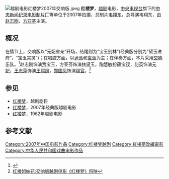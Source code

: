 [[File:越剧电影红楼梦2007年交响版.jpeg|right]]
'''红楼梦'''，[[越剧|越剧]]电影，[[中国中央电视台|中央电视台]]旗下的[[中央新闻纪录电影制片厂|中央新闻纪录电影制片厂]]等单位于2007年拍摄，总制片[[韦翔东|韦翔东]]，总导演韦翔东，由[[赵志刚_(演员)|赵志刚]]、[[方亚芬|方亚芬]]主演。

== 概况 ==
在情节上，交响版以“元妃省亲”开场，结尾则为“宝玉别林”(经典版分别为“黛玉进府”，“宝玉哭灵”)；在唱腔方面，以[[尹桂芳|尹派]]和[[袁雪芬|袁派]]为主；在伴奏方面，本片采用[[交响乐队|交响乐队]]。<ref>{{Cite web|title=交响版越剧电影《红楼梦》将上映瞄准年轻人_影音娱乐_新浪网|url=http://ent.sina.com.cn/m/c/2007-12-03/02101816889.shtml|accessdate=2021-03-02|work=ent.sina.com.cn}}</ref>赵志刚饰演[[贾宝玉|贾宝玉]]，方亚芬饰演[[林黛玉|林黛玉]]，[[陶慧敏|陶慧敏]]扮[[薛宝钗|薛宝钗]]，[[何英_(演员)|何英]]饰演[[贾元春|元妃]]，[[王志萍|王志萍]]饰演[[王熙凤|王熙凤]]，[[郑国凤|郑国凤]]饰演[[蒋玉菡|琪官]]。<ref>[http://news.qq.com/a/20071203/003952.htm 红楼姐妹花:交响版越剧电影《红楼梦》将映]</ref>

== 参见 ==
* [[紅樓夢_(越劇)|红楼梦]]，越剧剧目
* [[红楼梦_(2007年越剧电影经典版)|红楼梦]]，2007年经典版越剧电影
* [[红楼梦_(1962年越剧电影)|红楼梦]]，1962年越剧电影

== 参考文献 ==
{{Reflist}}

[[Category:2007年中国电影作品|Category:2007年中国电影作品]]
[[Category:红楼梦越剧|Category:红楼梦越剧]]
[[Category:紅樓夢改編電影|Category:紅樓夢改編電影]]
[[Category:中华人民共和国戏曲电影作品|Category:中华人民共和国戏曲电影作品]]